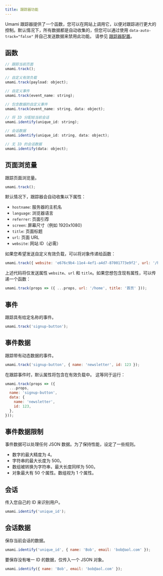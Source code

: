 ```yaml
---
title: 跟踪器功能
---
```


Umami 跟踪器提供了一个函数，您可以在网站上调用它，以便对跟踪进行更大的控制。默认情况下，所有数据都是自动收集的，但您可以通过使用 `data-auto-track="false"` 并自己发送数据来禁用此功能。
请参见 [跟踪器配置](/docs/tracker-configuration)。

## 函数

```js
// 跟踪当前页面
umami.track();

// 自定义有效负载
umami.track(payload: object);

// 自定义事件
umami.track(event_name: string);

// 包含数据的自定义事件
umami.track(event_name: string, data: object);

// 将 ID 分配给当前会话
umami.identify(unique_id: string);

// 会话数据
umami.identify(unique_id: string, data: object);

// 无 ID 的会话数据
umami.identify(data: object);
```

## 页面浏览量

跟踪页面浏览量。

```js
umami.track();
```

默认情况下，跟踪器会自动收集以下属性：

- `hostname`: 服务器的主机名
- `language`: 浏览器语言
- `referrer`: 页面引荐
- `screen`: 屏幕尺寸（例如 1920x1080）
- `title`: 页面标题
- `url`: 页面 URL
- `website`: 网站 ID（必需）

如果您希望发送自定义有效负载，可以将对象传递给函数：

```js
umami.track({ website: 'e676c9b4-11e4-4ef1-a4d7-87001773e9f2', url: '/home', title: '首页' });
```

上述代码将仅发送属性 `website`、`url` 和 `title`。如果您想包含现有属性，可以传递一个函数：

```js
umami.track(props => ({ ...props, url: '/home', title: '首页' }));
```

## 事件

跟踪具有给定名称的事件。

```js
umami.track('signup-button');
```

## 事件数据

跟踪带有动态数据的事件。

```js
umami.track('signup-button', { name: 'newsletter', id: 123 });
```

在跟踪事件时，默认属性将包含在有效负载中。
这等同于运行：

```js
umami.track(props => ({
  ...props,
  name: 'signup-button',
  data: {
    name: 'newsletter',
    id: 123,
  },
}));
```

## 事件数据限制

事件数据可以处理任何 JSON 数据。为了保持性能，设定了一些规则。

- 数字的最大精度为 4。
- 字符串的最大长度为 500。
- 数组被转换为字符串，最大长度同样为 500。
- 对象最大有 50 个属性。数组视为 1 个属性。

## 会话

传入您自己的 ID 来识别用户。

```js
umami.identify('unique_id');
```

## 会话数据

保存当前会话的数据。

```js
umami.identify('unique_id', { name: 'Bob', email: 'bob@aol.com' });
```

要保存没有唯一 ID 的数据，仅传入一个 JSON 对象。

```js
umami.identify({ name: 'Bob', email: 'bob@aol.com' });
```